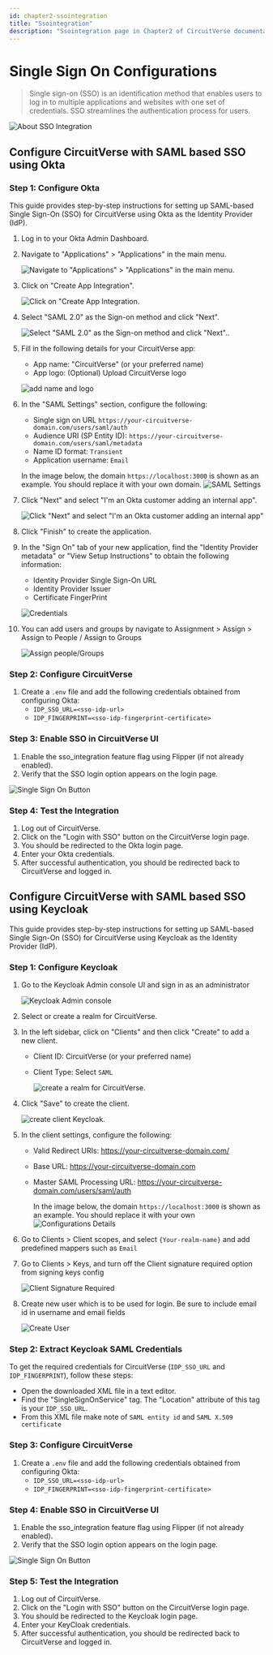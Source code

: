 ```yaml
---
id: chapter2-ssointegration
title: "Ssointegration"
description: "Ssointegration page in Chapter2 of CircuitVerse documentation."
---
```


# Single Sign On Configurations

> Single sign-on (SSO) is an identification method that enables users to log in to multiple applications and websites with one set of credentials. SSO streamlines the authentication process for users.

![About SSO Integration](/img/img_chapter2/sso_integration/about_sso.png)

## Configure CircuitVerse with SAML based SSO using Okta

### Step 1: Configure Okta

This guide provides step-by-step instructions for setting up SAML-based Single Sign-On (SSO) for CircuitVerse using Okta as the Identity Provider (IdP).

1. Log in to your Okta Admin Dashboard.

2. Navigate to "Applications" > "Applications" in the main menu.

   ![Navigate to "Applications" > "Applications" in the main menu.](/img/img_chapter2/sso_integration/navigate_to_applicattion.png)

3. Click on "Create App Integration".

   ![Click on "Create App Integration.](/img/img_chapter2/sso_integration/create_app_integration.png)

4. Select "SAML 2.0" as the Sign-on method and click "Next".

   ![Select "SAML 2.0" as the Sign-on method and click "Next"..](/img/img_chapter2/sso_integration/step_4_select_saml2.0.png)

5. Fill in the following details for your CircuitVerse app:

   - App name: "CircuitVerse" (or your preferred name)
   - App logo: (Optional) Upload CircuitVerse logo

   ![add name and logo](/img/img_chapter2/sso_integration/step5.png)

6. In the "SAML Settings" section, configure the following:

   - Single sign on URL `https://your-circuitverse-domain.com/users/saml/auth`
   - Audience URI (SP Entity ID): `https://your-circuitverse-domain.com/users/saml/metadata`
   - Name ID format: `Transient`
   - Application username: `Email`

   In the image below, the domain `https://localhost:3000` is shown as an example. You should replace it with your own domain.
   ![SAML Settings](/img/img_chapter2/sso_integration/step6.png)

7. Click "Next" and select "I'm an Okta customer adding an internal app".

   ![Click "Next" and select "I'm an Okta customer adding an internal app"](/img/img_chapter2/sso_integration/step7.png)

8. Click "Finish" to create the application.

9. In the "Sign On" tab of your new application, find the "Identity Provider metadata" or "View Setup Instructions" to obtain the following information:

   - Identity Provider Single Sign-On URL
   - Identity Provider Issuer
   - Certificate FingerPrint

   ![Credentials](/img/img_chapter2/sso_integration/credentials.png)

10. You can add users and groups by navigate to Assignment > Assign > Assign to People / Assign to Groups

    ![Assign people/Groups](/img/img_chapter2/sso_integration/Assign.png)

### Step 2: Configure CircuitVerse

1. Create a `.env` file and add the following credentials obtained from configuring Okta:
   - `IDP_SSO_URL=<sso-idp-url>`
   - `IDP_FINGERPRINT=<sso-idp-fingerprint-certificate>`

### Step 3: Enable SSO in CircuitVerse UI

1. Enable the sso_integration feature flag using Flipper (if not already enabled).
2. Verify that the SSO login option appears on the login page.

![Single Sign On Button](/img/img_chapter2/sso_integration/SingleSignOnButton.png)

### Step 4: Test the Integration

1. Log out of CircuitVerse.
2. Click on the "Login with SSO" button on the CircuitVerse login page.
3. You should be redirected to the Okta login page.
4. Enter your Okta credentials.
5. After successful authentication, you should be redirected back to CircuitVerse and logged in.

## Configure CircuitVerse with SAML based SSO using Keycloak

This guide provides step-by-step instructions for setting up SAML-based Single Sign-On (SSO) for CircuitVerse using Keycloak as the Identity Provider (IdP).

### Step 1: Configure Keycloak

1. Go to the Keycloak Admin console UI and sign in as an administrator

   ![Keycloak Admin console](/img/img_chapter2/sso_integration/admin-login-keycloak.webp)

2. Select or create a realm for CircuitVerse.

3. In the left sidebar, click on "Clients" and then click "Create" to add a new client.

   - Client ID: CircuitVerse (or your preferred name)
   - Client Type: Select `SAML`

     ![create a realm for CircuitVerse.](/img/img_chapter2/sso_integration/create-realm-keycloak.png)

4. Click "Save" to create the client.

   ![create client Keycloak.](/img/img_chapter2/sso_integration/create-client-keycloak.png)

5. In the client settings, configure the following:

   - Valid Redirect URIs: https://your-circuitverse-domain.com/
   - Base URL: https://your-circuitverse-domain.com
   - Master SAML Processing URL: https://your-circuitverse-domain.com/users/saml/auth

     In the image below, the domain `https://localhost:3000` is shown as an example. You should replace it with your own
     ![Configurations Details](/img/img_chapter2/sso_integration/client-access-settings-keycloak.png)

6. Go to Clients > Client scopes, and select `{Your-realm-name}` and add predefined mappers such as `Email`

7. Go to Clients > Keys, and turn off the Client signature required option from signing keys config

   ![Client Signature Required](/img/img_chapter2/sso_integration/client-signature-required.png)

8. Create new user which is to be used for login. Be sure to include email id in username and email fields

   ![Create User](/img/img_chapter2/sso_integration/create-user.webp)

### Step 2: Extract Keycloak SAML Credentials

To get the required credentials for CircuitVerse (`IDP_SSO_URL` and `IDP_FINGERPRINT`), follow these steps:

- Open the downloaded XML file in a text editor.
- Find the "SingleSignOnService" tag. The "Location" attribute of this tag is your `IDP_SSO_URL`.
- From this XML file make note of `SAML entity id` and `SAML X.509 certificate`

### Step 3: Configure CircuitVerse

1. Create a `.env` file and add the following credentials obtained from configuring Okta:
   - `IDP_SSO_URL=<sso-idp-url>`
   - `IDP_FINGERPRINT=<sso-idp-fingerprint-certificate>`

### Step 4: Enable SSO in CircuitVerse UI

1. Enable the sso_integration feature flag using Flipper (if not already enabled).
2. Verify that the SSO login option appears on the login page.

![Single Sign On Button](/img/img_chapter2/sso_integration/SingleSignOnButton.png)

### Step 5: Test the Integration

1. Log out of CircuitVerse.
2. Click on the "Login with SSO" button on the CircuitVerse login page.
3. You should be redirected to the Keycloak login page.
4. Enter your KeyCloak credentials.
5. After successful authentication, you should be redirected back to CircuitVerse and logged in.
